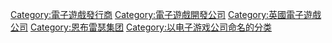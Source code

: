 
[[Category:電子遊戲發行商|Category:電子遊戲發行商]]
[[Category:電子遊戲開發公司|Category:電子遊戲開發公司]]
[[Category:英國電子遊戲公司|Category:英國電子遊戲公司]]
[[Category:恩布雷瑟集团|Category:恩布雷瑟集团]]
[[Category:以电子游戏公司命名的分类|Category:以电子游戏公司命名的分类]]